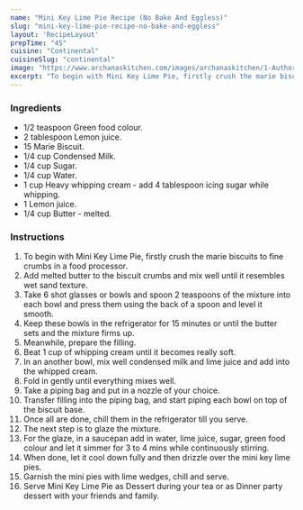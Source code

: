---
name: "Mini Key Lime Pie Recipe (No Bake And Eggless)"
slug: "mini-key-lime-pie-recipe-no-bake-and-eggless"
layout: 'RecipeLayout'
prepTime: "45"
cuisine: "Continental"
cuisineSlug: "continental"
image: "https://www.archanaskitchen.com/images/archanaskitchen/1-Author/Arunima_Das/Mini_Key_Lime_Pie_No_Bake_and_Eggless.jpg"
excerpt: "To begin with Mini Key Lime Pie, firstly crush the marie biscuits to fine crumbs in a food processor"
---

### Ingredients

- 1/2 teaspoon Green food colour.
- 2 tablespoon Lemon juice.
- 15 Marie Biscuit.
- 1/4 cup Condensed Milk.
- 1/4 cup Sugar.
- 1/4 cup Water.
- 1 cup Heavy whipping cream - add 4 tablespoon icing sugar while whipping.
- 1 Lemon juice.
- 1/4 cup Butter - melted.

### Instructions

1. To begin with Mini Key Lime Pie, firstly crush the marie biscuits to fine crumbs in a food processor.
1. Add melted butter to the biscuit crumbs and mix well until it resembles wet sand texture.
1. Take 6 shot glasses or bowls and spoon 2 teaspoons of the mixture into each bowl and press them using the back of a spoon and level it smooth.
1. Keep these bowls in the refrigerator for 15 minutes or until the butter sets and the mixture firms up.
1. Meanwhile, prepare the filling.
1. Beat 1 cup of whipping cream until it becomes really soft.
1. In an another bowl, mix well condensed milk and lime juice and add into the whipped cream.
1. Fold in gently until everything mixes well.
1. Take a piping bag and put in a nozzle of your choice.
1. Transfer filling into the piping bag, and start piping each bowl on top of the biscuit base.
1. Once all are done, chill them in the refrigerator till you serve.
1. The next step is to glaze the mixture.
1. For the glaze, in a saucepan add in water, lime juice, sugar, green food colour and let it simmer for 3 to 4 mins while continuously stirring.
1. When done, let it cool down fully and then drizzle over the mini key lime pies.
1. Garnish the mini pies with lime wedges, chill and serve.
1. Serve Mini Key Lime Pie as Dessert during your tea or as Dinner party dessert with your friends and family.

